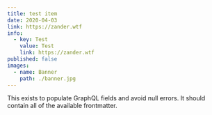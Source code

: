 ```yaml
---
title: test item
date: 2020-04-03
link: https://zander.wtf
info:
  - key: Test
    value: Test
    link: https://zander.wtf
published: false
images:
  - name: Banner
    path: ./banner.jpg
---
```


This exists to populate GraphQL fields and avoid null errors. It should contain
all of the available frontmatter.
